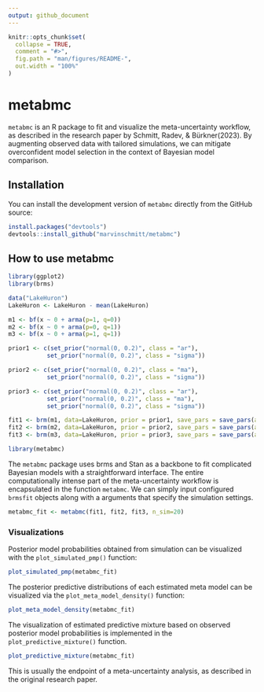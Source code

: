 ```yaml
---
output: github_document
---
```


<!-- README.md is generated from README.Rmd. Please edit that file -->

```r
knitr::opts_chunk$set(
  collapse = TRUE,
  comment = "#>",
  fig.path = "man/figures/README-",
  out.width = "100%"
)
```

# metabmc

<!-- badges: start -->
<!-- badges: end -->

`metabmc` is an R package to fit and visualize the meta-uncertainty workflow, as described in the research paper by Schmitt, Radev, & Bürkner(2023). 
By augmenting observed data with tailored simulations, we can mitigate overconfident model selection in the context of Bayesian model comparison.

## Installation

You can install the development version of `metabmc` directly from the GitHub source:

``` r
install.packages("devtools")
devtools::install_github("marvinschmitt/metabmc")
```

## How to use metabmc

```r
library(ggplot2)
library(brms)
```

```r
data("LakeHuron")
LakeHuron <- LakeHuron - mean(LakeHuron)

m1 <- bf(x ~ 0 + arma(p=1, q=0))
m2 <- bf(x ~ 0 + arma(p=0, q=1))
m3 <- bf(x ~ 0 + arma(p=1, q=1))

prior1 <- c(set_prior("normal(0, 0.2)", class = "ar"),
           set_prior("normal(0, 0.2)", class = "sigma"))

prior2 <- c(set_prior("normal(0, 0.2)", class = "ma"),
           set_prior("normal(0, 0.2)", class = "sigma"))

prior3 <- c(set_prior("normal(0, 0.2)", class = "ar"),
           set_prior("normal(0, 0.2)", class = "ma"),
           set_prior("normal(0, 0.2)", class = "sigma"))

fit1 <- brm(m1, data=LakeHuron, prior = prior1, save_pars = save_pars(all = TRUE))
fit2 <- brm(m2, data=LakeHuron, prior = prior2, save_pars = save_pars(all = TRUE))
fit3 <- brm(m3, data=LakeHuron, prior = prior3, save_pars = save_pars(all = TRUE))
```


```r
library(metabmc)
```

The `metabmc` package uses brms and Stan as a backbone to fit complicated 
Bayesian models with a straightforward interface. The entire computationally intense part of the meta-uncertainty workflow is encapsulated in the function `metabmc`. We can simply input configured `brmsfit` objects along with a arguments that specify the simulation settings.

```r
metabmc_fit <- metabmc(fit1, fit2, fit3, n_sim=20)
```

### Visualizations

Posterior model probabilities obtained from simulation can be visualized with the `plot_simulated_pmp()` function:

```r
plot_simulated_pmp(metabmc_fit)
```

The posterior predictive distributions of each estimated meta model can be visualized via the `plot_meta_model_density()` function:

```r
plot_meta_model_density(metabmc_fit)
```

The visualization of estimated predictive mixture based on observed posterior
model probabilities is implemented in the `plot_predictive_mixture()` function.

```r
plot_predictive_mixture(metabmc_fit)
```

This is usually the endpoint of a meta-uncertainty analysis, as described in the original research paper.


